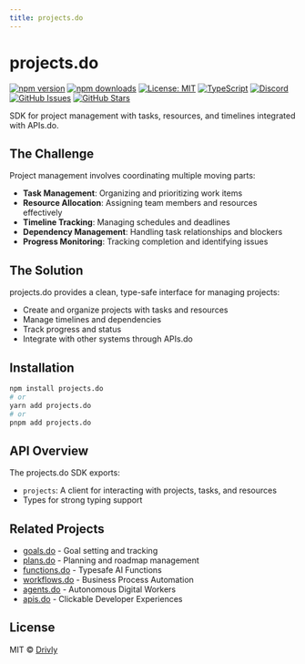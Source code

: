 ```yaml
---
title: projects.do
---
```


# projects.do

[![npm version](https://img.shields.io/npm/v/projects.do.svg)](https://www.npmjs.com/package/projects.do)
[![npm downloads](https://img.shields.io/npm/dm/projects.do.svg)](https://www.npmjs.com/package/projects.do)
[![License: MIT](https://img.shields.io/badge/License-MIT-blue.svg)](https://opensource.org/licenses/MIT)
[![TypeScript](https://img.shields.io/badge/TypeScript-4.9.5-blue.svg)](https://www.typescriptlang.org/)
[![Discord](https://img.shields.io/badge/Discord-Join%20Chat-7289da?logo=discord&logoColor=white)](https://discord.gg/tafnNeUQdm)
[![GitHub Issues](https://img.shields.io/github/issues/drivly/ai.svg)](https://github.com/drivly/ai/issues)
[![GitHub Stars](https://img.shields.io/github/stars/drivly/ai.svg)](https://github.com/drivly/ai)

SDK for project management with tasks, resources, and timelines integrated with APIs.do.

## The Challenge

Project management involves coordinating multiple moving parts:

- **Task Management**: Organizing and prioritizing work items
- **Resource Allocation**: Assigning team members and resources effectively
- **Timeline Tracking**: Managing schedules and deadlines
- **Dependency Management**: Handling task relationships and blockers
- **Progress Monitoring**: Tracking completion and identifying issues

## The Solution

projects.do provides a clean, type-safe interface for managing projects:

- Create and organize projects with tasks and resources
- Manage timelines and dependencies
- Track progress and status
- Integrate with other systems through APIs.do

## Installation

```bash
npm install projects.do
# or
yarn add projects.do
# or
pnpm add projects.do
```

## API Overview

The projects.do SDK exports:

- `projects`: A client for interacting with projects, tasks, and resources
- Types for strong typing support

## Related Projects

- [goals.do](https://goals.do) - Goal setting and tracking
- [plans.do](https://plans.do) - Planning and roadmap management
- [functions.do](https://functions.do) - Typesafe AI Functions
- [workflows.do](https://workflows.do) - Business Process Automation
- [agents.do](https://agents.do) - Autonomous Digital Workers
- [apis.do](https://apis.do) - Clickable Developer Experiences

## License

MIT © [Drivly](https://driv.ly)
